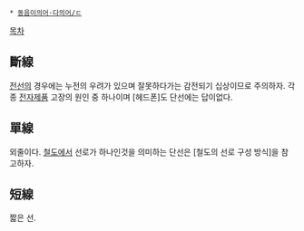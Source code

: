  * [[동음이의어·다의어/ㄷ]]

[[목차]]
== 斷線 ==
[[전선]]의 경우에는 누전의 우려가 있으며 잘못하다가는 감전되기 십상이므로 주의하자.
각종 [[전자제품]] 고장의 원인 중 하나이며 [헤드폰]도 단선에는 답이없다.

== 單線 ==
외줄이다. [[철도]]에서 선로가 하나인것을 의미하는 단선은 [철도의 선로 구성 방식]을 참고하자.

== 短線 ==
짧은 선.
